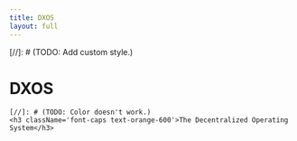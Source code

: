 ```yaml
---
title: DXOS
layout: full
---
```



[//]: # (TODO: Create plugin/directive.)
<div
  className='flex flex-1'
  style={{
    backgroundImage: `url(${BG})`,
    backgroundRepeat: 'no-repeat',
    backgroundPosition: 'center center',
    backgroundSize: 'cover'
  }}
/>

[//]: # (TODO: Get meta title.)
<div
  className='flex flex-col'
  style={{
    position: 'absolute',
    left: 0,
    right: 0,
    bottom: 200
  }}
>
  <div className='flex flex-col' style={{ alignItems: 'center' }}>
    [//]: # (TODO: Add custom style.)
    <h1 style={{ fontFamily: 'sharp-sans' }}>DXOS</h1>

    [//]: # (TODO: Color doesn't work.)
    <h3 className='font-caps text-orange-600'>The Decentralized Operating System</h3>
  </div>
</div>
